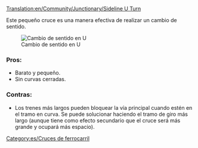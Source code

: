 [[Translation:en/Community/Junctionary/Sideline U Turn]]

{{es/Menú de Cruces}}
Este pequeño cruce es una manera efectiva de realizar un cambio de sentido.

[[File:en/Mainline u turn.png|center|frame|Cambio de sentido en U]]

===Pros:===
*Barato y pequeño.
*Sin curvas cerradas.

===Contras:===
*Los trenes más largos pueden bloquear la vía principal cuando estén en el tramo en curva. Se puede solucionar haciendo el tramo de giro más largo (aunque tiene como efecto secundario que el cruce será más grande y ocupará más espacio).

[[Category:es/Cruces de ferrocarril]]